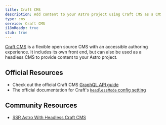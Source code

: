 ```yaml
---
title: Craft CMS
description: Add content to your Astro project using Craft CMS as a CMS
type: cms
service: Craft CMS
i18nReady: true
stub: true
---
```


[Craft CMS](https://craftcms.com/) is a flexible open source CMS with an accessible authoring experience. It includes its own front end, but can also be used as a headless CMS to provide content to your Astro project.

## Official Resources

- Check out the official Craft CMS [GraphQL API guide](https://craftcms.com/docs/5.x/development/graphql.html)
- The official documentation for Craft's [`headlessMode` config setting](https://craftcms.com/docs/5.x/reference/config/general.html#headlessmode)

## Community Resources

- [SSR Astro With Headless Craft CMS](https://www.olets.dev/posts/ssr-astro-with-headless-craft-cms/)
